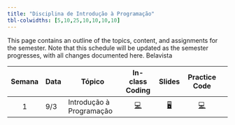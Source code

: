 ```yaml
---
title: "Disciplina de Introdução à Programação"
tbl-colwidths: [5,10,25,10,10,10,10]
---
```


This page contains an outline of the topics, content, and assignments for the semester.
Note that this schedule will be updated as the semester progresses, with all changes documented here. Belavista

::: column-screen-inset-right
| Semana | Data | Tópico | In-class Coding | Slides | Practice Code |
|:------:|--------|--------|:------:|:------:|:------:|:------:|
| 1 | 9/3 | Introdução à Programação | [💻]() | [🖥]()  | [💻]() |
:::